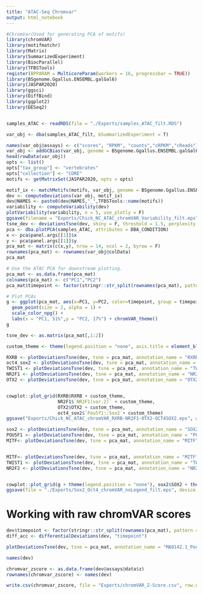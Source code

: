 ```yaml
---
title: "ATAC-Seq Chromvar"
output: html_notebook
---
```


```r
#ChromVar(Used for generating PCA of motifs)
library(chromVAR)
library(motifmatchr)
library(Matrix)
library(SummarizedExperiment)
library(BiocParallel)
library(TFBSTools)
register(BPPARAM = MulticoreParam(workers = 16, progressbar = TRUE))
library(BSgenome.Ggallus.ENSEMBL.galGal6)
library(JASPAR2020)
library(ggsci)
library(DiffBind)
library(ggplot2)
library(DESeq2)


samples_ATAC <- readRDS(file = "./Exports/samples_ATAC_filt.RDS")

var_obj <- dba(samples_ATAC_filt, bSummarizedExperiment = T)

names(var_obj@assays) <- c("scores", "RPKM", "counts","cRPKM","cReads")
var_obj <- addGCBias(var_obj, genome = BSgenome.Ggallus.ENSEMBL.galGal6)
head(rowData(var_obj))
opts <- list()
opts["tax_group"] <- "vertebrates"
opts["collection"] <- "CORE"
motifs <- getMatrixSet(JASPAR2020, opts = opts)

motif_ix <- matchMotifs(motifs, var_obj, genome = BSgenome.Ggallus.ENSEMBL.galGal6)
dev <- computeDeviations(var_obj, motif_ix)
dev@NAMES <- paste0(dev@NAMES,"_",TFBSTools::name(motifs))
variability <- computeVariability(dev)
plotVariability(variability, n = 5, use_plotly = F)
ggsave(filename = "Exports/Chick_NC_ATAC_chromVAR_Variability_filt.eps", width = 8, height = 6)
tsne_dev <- deviationsTsne(dev, shiny = F, threshold = 1.5, perplexity = 4)
pca <- dba.plotPCA(samples_ATAC, attributes = DBA_CONDITION)
x <- pca$panel.args[[1]]$x
y <- pca$panel.args[[1]]$y
pca_mat <- matrix(c(x,y), nrow = 14, ncol = 2, byrow = F)
rownames(pca_mat) <- rownames(var_obj@colData)
pca_mat

# Use the ATAC PCA for downstream plotting.
pca_mat <- as.data.frame(pca_mat)
colnames(pca_mat) <- c("PC1","PC2")
pca_mat$timepoint <- factor(stringr::str_split(rownames(pca_mat), pattern = "_", simplify = T)[,1], levels = c("HH6","HH8","HH10","HH12","HH14","HH16","HH18")) 

# Plot PCAs
g <- ggplot(pca_mat, aes(x=PC1, y=PC2, color=timepoint, group = timepoint)) + 
  geom_point(size = 2, alpha = 1) + 
  scale_color_npg() +
  labs(x = "PC1, 51%",y = "PC2, 17%") + chromVAR_theme()
g

tsne_dev <- as.matrix(pca_mat[,1:2])

custom_theme <- theme(legend.position = "none", axis.title = element_blank())

RXRB <- plotDeviationsTsne(dev, tsne = pca_mat, annotation_name = "RXRB", shiny=F, var_df = variability)
oct4_sox2 <- plotDeviationsTsne(dev, tsne = pca_mat, annotation_name = "Pou5f1::Sox2", shiny=F, var_df = variability)
TWIST1 <- plotDeviationsTsne(dev, tsne = pca_mat, annotation_name = "TWIST1", shiny=F, var_df = variability)
NR2F1 <- plotDeviationsTsne(dev, tsne = pca_mat, annotation_name = "NR2F1(var.2)", shiny=F, var_df = variability)
OTX2 <- plotDeviationsTsne(dev, tsne = pca_mat, annotation_name = "OTX2", shiny=F, var_df = variability)


cowplot::plot_grid(RXRB$RXRB + custom_theme,
                   NR2F1$`NR2F1(var.2)` + custom_theme,
                   OTX2$OTX2 + custom_theme,
                   oct4_sox2$`Pou5f1::Sox2`+ custom_theme)
ggsave("Exports/Chick_NC_ATAC_chromVAR_RXRB-NR2F1-OTX2-OCT4SOX2.eps", width = 7, height = 5)

sox2 <- plotDeviationsTsne(dev, tsne = pca_mat, annotation_name = "SOX2", shiny=F, var_df = variability)
POU5F1 <- plotDeviationsTsne(dev, tsne = pca_mat, annotation_name = "POU5F1", shiny=F, var_df = variability)
MITF<- plotDeviationsTsne(dev, tsne = pca_mat, annotation_name = "MITF", shiny=F, var_df = variability) 


MITF<- plotDeviationsTsne(dev, tsne = pca_mat, annotation_name = "MITF", shiny=F, var_df = variability) 
TWIST1 <- plotDeviationsTsne(dev, tsne = pca_mat, annotation_name = "TWIST1", shiny=F, var_df = variability)
NR2F2 <- plotDeviationsTsne(dev, tsne = pca_mat, annotation_name = "NR2F2", shiny=F, var_df = variability)


cowplot::plot_grid(g + theme(legend.position = "none"), sox2$SOX2 + theme(legend.position = "none"), oct4_sox2$`Pou5f1::Sox2`+ theme(legend.position = "none"), POU5F1$POU5F1+ theme(legend.position = "none")) 
ggsave(file = "./Exports/Sox2_Oct4_chromVAR_noLegend_filt.eps", device = "eps", width = 6, height = 4)


```

# Working with raw chromVAR scores

```r
dev$timepoint <- factor(stringr::str_split(rownames(pca_mat), pattern = "_", simplify = T)[,1], levels = c("HH6","HH8","HH10","HH12","HH14","HH16","HH18")) 
diff_acc <- differentialDeviations(dev, "timepoint")

plotDeviationsTsne(dev, tsne = pca_mat, annotation_name = "MA0142.1_Pou5f1::Sox2", shiny=F, var_df = variability)

names(dev)

chromvar_zscore <- as.data.frame(dev@assays@data$z)
rownames(chromvar_zscore) <- names(dev)

write.csv(chromvar_zscore, file = "Exports/chromVAR_Z-Score.csv", row.names = T)
```
